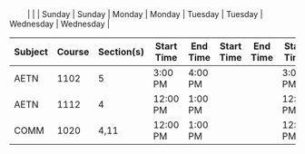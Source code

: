 
|         |        |            | Sunday     | Sunday   | Monday     | Monday   | Tuesday    | Tuesday  | Wednesday  | Wednesday |

| Subject | Course | Section(s) | Start Time | End Time | Start Time | End Time | Start Time | End Time | Start Time | End Time  |
|---------|--------|------------|------------|----------|------------|----------|------------|----------|------------|-----------|
| AETN    | 1102   | 5          | 3:00 PM    | 4:00 PM  |            |          | 3:00 PM    | 4:00 PM  |            |           |
| AETN    | 1112   | 4          | 12:00 PM   | 1:00 PM  |            |          | 12:00 PM   | 1:00 PM  |            |           |
| COMM    | 1020   | 4,11       | 12:00 PM   | 1:00 PM  |            |          | 12:00 PM   | 1:00 PM  |            |           |
